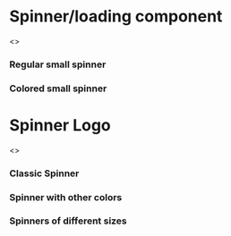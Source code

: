 

<Meta title="Feedback|Spinner" component={Spinner} />

# Spinner/loading component

<Preview>
  <Story name="All">
    <>
      <h3>Regular small spinner</h3>
      <Spinner />
      <h3>Colored small spinner</h3>
      <Spinner primaryColor={colors.error} secondaryColor="#0FF0AE" />
    </>
  </Story>
</Preview>

<Props of={Spinner} />

# Spinner Logo

<Preview>
  <Story name="Spinner Logo">
    <>
      <h3>Classic Spinner</h3>
      <div style={{ display: 'inline-flex' }}>
        <SpinnerLogo />
      </div>
      <h3>Spinner with other colors</h3>
      <div style={{ display: 'inline-flex' }}>
        <SpinnerLogo primaryColor={'#db7093'} secondaryColor={'#2f9c0a'} />
      </div>
      <h3>Spinners of different sizes</h3>
      <div style={{ display: 'inline-flex' }}>
        <SpinnerLogo size={'75px'} />
        <SpinnerLogo size={'100px'} />
        <SpinnerLogo size={'150px'} />
      </div>
    </>
  </Story>
</Preview>

<Props of={SpinnerLogo} />
